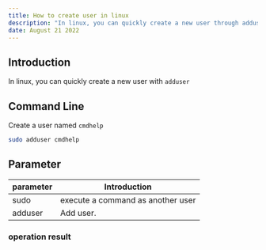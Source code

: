 ```yaml
---
title: How to create user in linux
description: "In linux, you can quickly create a new user through adduser"
date: August 21 2022
---
```

## Introduction
In linux, you can quickly create a new user with `adduser`

## Command Line
Create a user named `cmdhelp`
```bash
sudo adduser cmdhelp
```
## Parameter
| parameter | Introduction                                                               |
| --------- | -------------------------------------------------------------------------- |
| sudo   |execute a command as another user|
| adduser   |Add user.|

###  operation result
```

```
